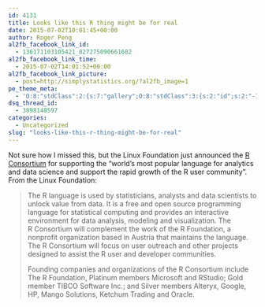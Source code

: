 ```yaml
---
id: 4131
title: Looks like this R thing might be for real
date: 2015-07-02T10:01:45+00:00
author: Roger Peng
al2fb_facebook_link_id:
  - 136171103105421_827275090661682
al2fb_facebook_link_time:
  - 2015-07-02T14:01:52+00:00
al2fb_facebook_link_picture:
  - post=http://simplystatistics.org/?al2fb_image=1
pe_theme_meta:
  - 'O:8:"stdClass":2:{s:7:"gallery";O:8:"stdClass":3:{s:2:"id";s:2:"-1";s:5:"width";s:0:"";s:6:"height";s:0:"";}s:5:"video";O:8:"stdClass":1:{s:2:"id";s:2:"-1";}}'
dsq_thread_id:
  - 3898148597
categories:
  - Uncategorized
slug: "looks-like-this-r-thing-might-be-for-real"
---
```

Not sure how I missed this, but the Linux Foundation just announced the [R Consortium](http://www.linuxfoundation.org/news-media/announcements/2015/06/linux-foundation-announces-r-consortium-support-millions-users) for supporting the "world’s most popular language for analytics and data science and support the rapid growth of the R user community". From the Linux Foundation:

> The R language is used by statisticians, analysts and data scientists to unlock value from data. It is a free and open source programming language for statistical computing and provides an interactive environment for data analysis, modeling and visualization. The R Consortium will complement the work of the R Foundation, a nonprofit organization based in Austria that maintains the language. The R Consortium will focus on user outreach and other projects designed to assist the R user and developer communities.
> 
> Founding companies and organizations of the R Consortium include The R Foundation, Platinum members Microsoft and RStudio; Gold member TIBCO Software Inc.; and Silver members Alteryx, Google, HP, Mango Solutions, Ketchum Trading and Oracle.

